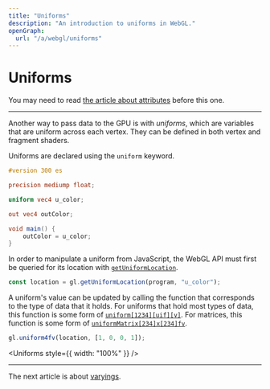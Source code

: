 ```yaml
---
title: "Uniforms"
description: "An introduction to uniforms in WebGL."
openGraph:
  url: "/a/webgl/uniforms"
---
```



# Uniforms

You may need to read [the article about attributes](/a/webgl/attributes) before this one.

---

Another way to pass data to the GPU is with _uniforms_, which are variables that are uniform across each vertex. They can be defined in both vertex and fragment shaders.

Uniforms are declared using the `uniform` keyword.

```glsl
#version 300 es

precision mediump float;

uniform vec4 u_color;

out vec4 outColor;

void main() {
	outColor = u_color;
}
```

In order to manipulate a uniform from JavaScript, the WebGL API must first be queried for its location with [`getUniformLocation`](https://developer.mozilla.org/en-US/docs/Web/API/WebGLRenderingContext/getUniformLocation).

```js
const location = gl.getUniformLocation(program, "u_color");
```

A uniform's value can be updated by calling the function that corresponds to the type of data that it holds. For uniforms that hold most types of data, this function is some form of [`uniform[1234][uif][v]`](https://developer.mozilla.org/en-US/docs/Web/API/WebGL2RenderingContext/uniform). For matrices, this function is some form of [`uniformMatrix[234]x[234]fv`](https://developer.mozilla.org/en-US/docs/Web/API/WebGL2RenderingContext/uniformMatrix).

```js
gl.uniform4fv(location, [1, 0, 0, 1]);
```

<Uniforms style={{ width: "100%" }} />

---

The next article is about [varyings](/a/webgl/varyings).
